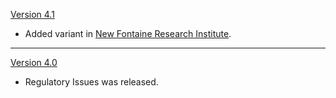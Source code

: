 {{Change History/Header}}
[[Version 4.1]]
* Added variant in [[New Fontaine Research Institute]].
----
[[Version 4.0]]
* Regulatory Issues was released.